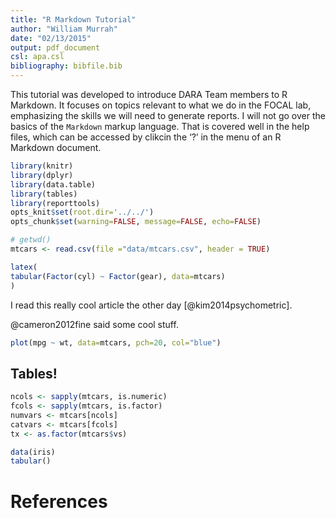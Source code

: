 ```yaml
---
title: "R Markdown Tutorial"
author: "William Murrah"
date: "02/13/2015"
output: pdf_document
csl: apa.csl
bibliography: bibfile.bib
---
```


This tutorial was developed to introduce DARA Team members to R Markdown. It focuses on topics relevant to what we do in the FOCAL lab, emphasizing the skills we will need to generate reports. I will not go over the basics of the `Markdown` markup language. That is covered well in the help files, which can be accessed by clikcin the '?' in the menu of an R Markdown document. 

```r
library(knitr)
library(dplyr)
library(data.table)
library(tables)
library(reporttools)
opts_knit$set(root.dir='../../')
opts_chunk$set(warning=FALSE, message=FALSE, echo=FALSE)              
```


```r
# getwd()
mtcars <- read.csv(file ="data/mtcars.csv", header = TRUE)
```


```r
latex(
tabular(Factor(cyl) ~ Factor(gear), data=mtcars)
)
```

I read this really cool article the other day [@kim2014psychometric].

@cameron2012fine said some cool stuff.

```r
plot(mpg ~ wt, data=mtcars, pch=20, col="blue")
```


## Tables!

```r
ncols <- sapply(mtcars, is.numeric)
fcols <- sapply(mtcars, is.factor)
numvars <- mtcars[ncols]
catvars <- mtcars[fcols]
tx <- as.factor(mtcars$vs)
```

```r
data(iris)
tabular()
```



# References